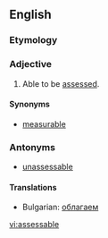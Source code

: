 ==English==
===Etymology===
{{suffix|assess|able}}
===Adjective===
{{en-adj}}

# Able to be [[assess]]ed.

====Synonyms====
* [[measurable]]

===Antonyms===
* [[unassessable]]

====Translations====
* Bulgarian: [[облагаем]]

[[vi:assessable]]